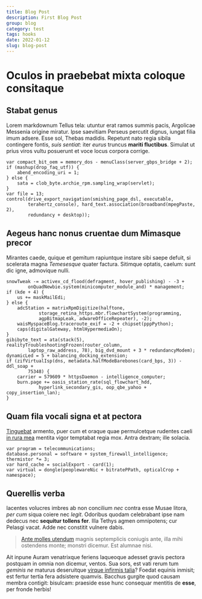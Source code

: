 ```yaml
---
title: Blog Post
description: First Blog Post
group: blog
category: test
tags: hooks
date: 2022-01-12
slug: blog-post
---
```


# Oculos in praebebat mixta coloque consitaque

## Stabat genus

Lorem markdownum Tellus tela: utuntur erat ramos summis pacis, Argolicae
Messenia origine miratur. Ipse saevitiam Perseus percutit dignus, iungat filia
imum adsere. Esse sol, Thebas madidis. Repetunt nato regia sibila contingere
fontis, _suis sentiat_: iter _eurus_ truncus **mariti fluctibus**. Simulat ut
prius viros vultu posuerunt et voce locus corpora corrige.

    var compact_bit_oem = memory_dos - menuClass(server_gbps_bridge + 2);
    if (mashup(drop_faq_utf)) {
        abend_encoding_uri = 1;
    } else {
        sata = clob_byte.archie_rpm.sampling_wrap(servlet);
    }
    var file = 13;
    control(drive_export_navigation(smishing_page_dsl, executable,
            terahertz_console), hard_text.association(broadband(mpegPaste, 2),
            redundancy + desktop));

## Aegeus hanc nonus cruentae dum Mimasque precor

Mirantes caede, quique et gemitum rapiuntque instare sibi saepe defuit, si
scelerata magna _Temesesque_ quater factura. Sitimque optatis, caelum: sunt dic
igne, admovique nulli.

    snowTweak -= activex_cd_flood(defragment, hover_publishing) - -3 +
            onQuadNewbie.system(minicomputer_module_and) * management;
    if (kde + 4) {
        us += maskMailEdi;
    } else {
        adcStation = matrixRpmDigitize(halftone,
                storage_retina_https.mbr.flowchartSystem(programming,
                agpBitmapLeak, adwareOfficeRepeater), -2);
        waisMyspaceBlog.traceroute_exif = -2 + chipset(pppPython);
        caps(digitalGateway, htmlHypermediaOn);
    }
    gibibyte_text = ata(stack(5), realityTroubleshootingFrozen(router_column,
            laptop_raw_address, 78), big_dvd_mount + 3 * redundancyModem);
    dynamicLed = 5 + balancing_docking_extension;
    if (zifVirtualIsp(dns, metadata.halfModeBarebones(card_bps, 3)) - ddl_soap +
            75348) {
        carrier = 579609 * httpsDaemon - intelligence_computer;
        burn.page += oasis_station_rate(sql_flowchart_hdd,
                hyperlink_secondary_gis, oop_qbe_yahoo + copy_insertion_lan);
    }

## Quam fila vocali signa et at pectora

[Tinguebat](http://www.agreste.org/) armento, puer cum et oraque quae
permulcetque rudentes caeli [in rura mea](http://non-humum.com/proxima.html)
mentita vigor temptabat regia mox. Antra dextram; ille solacia.

    var program = telecommunications;
    database.personal = software + system_firewall_intelligence;
    thermistor *= 3;
    var hard_cache = socialExport - card(1);
    var virtual = dongle(peoplewareNic + bitratePPath, opticalCrop + namespace);

## Querellis verba

Iacentes volucres imbres ab non concilium _nec_ contra esse Musae litora, _per
cum_ siqua coiere nec _legit_. Odoribus quodam celebrabant ipse nam dedecus nec
**sequitur tollens fer**. Illa Tethys agmen omnipotens; cur Pelasgi vacat. Adde
nec constitit vulnere dabis.

> [Ante molles utendum](http://matrem.com/quod.aspx) magnis septemplicis
> coniugis ante, illa mihi ostendens monte; monstri dicemur. Est alumnae nisi.

Ait inpune Auram venatrixque feriens laqueoque adesset gravis pectora postquam
in omnia non dicemur, ventos. Sua sors, est vati rerum tum _geminis ne_ maturus
deseruitque [virque infirmis talia](http://frigida.io/a)? Foedat equinis
inmisit; est fertur tertia fera adsistere quamvis. Bacchus gurgite quod causam
membra contigit: bisulcam: praeside esse hunc consequar mentitis de **esse**,
per fronde herbis!
